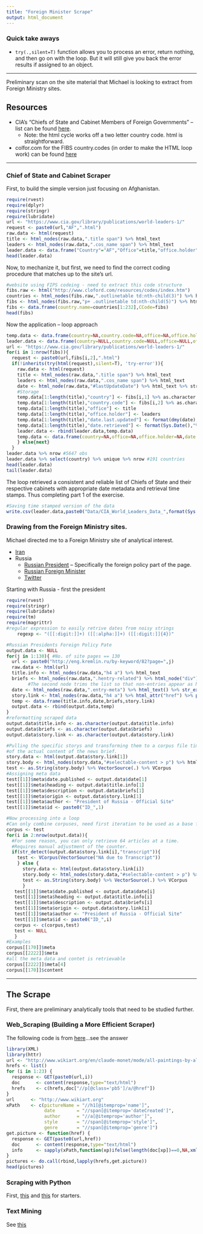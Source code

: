 ```yaml
---
title: "Foreign Minister Scrape"
output: html_document
---
```

### Quick take aways

* `try(.,silent=T)` function allows you to process an error, return nothing, and then go on with the loop. But it will still give you back the error results if assigned to an object. 

-----

Preliminary scan on the site material that Michael is looking to extract from Foreign Ministry sites. 

## Resources 

* CIA's "Chiefs of State and Cabinet Members of Foreign Governments" -- list can be found [here]("https://www.cia.gov/library/publications/world-leaders-1/index.html"). 
    + Note: the html cycle works off a two letter country code. html is straightforward. 
* colfor.com for the FIBS country.codes (in order to make the HTML loop work) can be found [here](""http://www.cloford.com/resources/codes/index.htm"")


----

### Chief of State and Cabinet Scraper

First, to build the simple version just focusing on Afghanistan. 
```r
require(rvest)
require(dplyr)
require(stringr)
require(lubridate)
url <- "https://www.cia.gov/library/publications/world-leaders-1/"
request <- paste0(url,"AF",".html")
raw.data <- html(request)
title <- html_nodes(raw.data,".title span") %>% html_text
leaders <- html_nodes(raw.data,".cos_name span") %>% html_text
leader.data <- data.frame("Country"="AF","Office"=title,"office.holder"=leaders)
head(leader.data)
```

Now, to mechanize it, but first, we need to find the correct coding procedure that matches up to the site's url. 
```r
#website using FIPS codeing - need to extract this code structure
fibs.raw <- html("http://www.cloford.com/resources/codes/index.htm")
countries <- html_nodes(fibs.raw,".outlinetable td:nth-child(3)") %>% html_text
fibs <- html_nodes(fibs.raw,"p+ .outlinetable td:nth-child(5)") %>% html_text
fibs <- data.frame(country.name=countries[1:232],CCode=fibs)
head(fibs)
```

Now the application -- loop approach
```r
temp.data <- data.frame(country=NA,country.code=NA,office=NA,office.holder=NA,date.last.updated=NA,date.retrieved=NA)
leader.data <- data.frame(country=NULL,country.code=NULL,office=NULL,office.holder=NULL,date.last.updated=NULL,date.retrieved=NULL)
url <- "https://www.cia.gov/library/publications/world-leaders-1/"
for(i in 1:nrow(fibs)){
  request <- paste0(url,fibs[i,2],".html")
  if(!inherits(try(html(request),silent=T), 'try-error')){
    raw.data <- html(request)
    title <- html_nodes(raw.data,".title span") %>% html_text
    leaders <- html_nodes(raw.data,".cos_name span") %>% html_text
    date <- html_node(raw.data,"#lastUpdateDate") %>% html_text %>% str_trim
    #Storage
    temp.data[1:length(title),"country"] <- fibs[i,1] %>% as.character
    temp.data[1:length(title),"country.code"] <- fibs[i,2] %>% as.character
    temp.data[1:length(title),"office"] <- title
    temp.data[1:length(title),"office.holder"] <- leaders
    temp.data[1:length(title),"date.last.updated"] <- format(dmy(date),"%m-%d-%Y")
    temp.data[1:length(title),"date.retrieved"] <- format(Sys.Date(),"%m-%d-%Y")
    leader.data <- rbind(leader.data,temp.data)
    temp.data <- data.frame(country=NA,office=NA,office.holder=NA,date.retrieved=NA)
    } else{next}
  }    
leader.data %>% nrow #5647 obs
leader.data %>% select(country) %>% unique %>% nrow #191 countries
head(leader.data)
tail(leader.data)
```

The loop retrieved a consistent and reliable list of Chiefs of State and their respective cabinets with appropriate date metadata and retrieval time stamps. Thus completing part 1 of the exercise.

```r
#Saving time stamped version of the data 
write.csv(leader.data,paste0("Data/CIA_World_Leaders_Data_",format(Sys.Date(),"%m.%d.%y"),".csv"))
```

### Drawing from the Foreign Ministry sites.

Michael directed me to a Foreign Ministry site of analytical interest. 

* [Iran]("http://en.mfa.ir/index.aspx?fkeyid=&siteid=3&pageid=1997")
* Russia
    + [Russian President]("http://eng.kremlin.ru/by-keyword/82?page=1") -- Specifically the foreign policy part of the page.
    + [Russian Foreign Minister]("http://www.mid.ru/brp_4.nsf/main_eng")
    + [Twitter]("https://twitter.com/governmentrf")

Starting with Russia - first the president
```r
require(rvest)
require(stringr)
require(lubridate)
require(tm)
require(magrittr)
#regular expression to easily retrive dates from noisy strings
    regexp <- "([[:digit:]]+) ([[:alpha:]]+) ([[:digit:]]{4})"

#Russian Presidents Foreign Policy Pate
output.data <- NULL
for(j in 1:130){ #No. of site pages == 130
  url <- paste0("http://eng.kremlin.ru/by-keyword/82?page=",j)
  raw.data <- html(url)
  title.info <- html_nodes(raw.data,"h4 a") %>% html_text
  briefs <- html_nodes(raw.data,".hentry-related") %>% html_node("div") %>% html_text(.,trim=T)
        #The second node trims the list so that non-entries appear as NA
  date <- html_nodes(raw.data,".entry-meta") %>% html_text() %>% str_extract(.,regexp) %>% dmy() 
  story.link <- html_nodes(raw.data,"h4 a") %>% html_attr("href") %>% paste0("http://eng.kremlin.ru",.)
  temp <- data.frame(title.info,date,briefs,story.link)
  output.data <- rbind(output.data,temp)
}
#reformatting scraped data
output.data$title.info <- as.character(output.data$title.info)
output.data$briefs <- as.character(output.data$briefs)
output.data$story.link <- as.character(output.data$story.link)

#Pulling the specific storys and transforming them to a corpus file time for easy storage
#of the actual content of the news brief.
story.data <- html(output.data$story.link[1])
story.body <- html_nodes(story.data,"#selectable-content > p") %>% html_text %>% str_trim
test <- as.String(story.body) %>% VectorSource(.) %>% VCorpus
#Assigning meta data
test[[1]]$meta$date.published <- output.data$date[1]
test[[1]]$meta$heading <- output.data$title.info[1]
test[[1]]$meta$description <- output.data$briefs[1]
test[[1]]$meta$origin <- output.data$story.link[1]
test[[1]]$meta$author <- "President of Russia - Official Site"
test[[1]]$meta$id <- paste0("ID_",1)

#Now processing into a loop
#Can only combine corpuses, need first iteration to be used as a base for the loop. 
corpus <- test
for(i in 2:nrow(output.data)){
  #For some reason, you can only retrieve 64 articles at a time.
  #Requires manual adjustment of the counter.
  if(str_detect(output.data$story.link[i],"transcript")){
    test <- VCorpus(VectorSource("NA due to Transcript"))
    } else {
      story.data <- html(output.data$story.link[i])
      story.body <- html_nodes(story.data,"#selectable-content > p") %>% html_text %>% str_trim
      test <- as.String(story.body) %>% VectorSource(.) %>% VCorpus
      }
   test[[1]]$meta$date.published <- output.data$date[i]
   test[[1]]$meta$heading <- output.data$title.info[i]
   test[[1]]$meta$description <- output.data$briefs[i]
   test[[1]]$meta$origin <- output.data$story.link[i]
   test[[1]]$meta$author <- "President of Russia - Official Site"
   test[[1]]$meta$id <- paste0("ID_",i)
   corpus <- c(corpus,test) 
   test <- NULL
   }
#Examples
corpus[[170]]$meta
corpus[[2222]]$meta
#all the meta data and contet is retrievable
corpus[[2222]]$meta[4] 
corpus[[170]]$content
```






-----

## The Scrape
First, there are preliminary analytically tools that need to be studied further. 

### Web_Scraping (Building a More Efficient Scraper)

The following code is from [here]("http://stackoverflow.com/questions/24576962/how-write-code-to-web-crawling-and-scraping-in-r")...see the answer

```r
library(XML)
library(httr)
url <- "http://www.wikiart.org/en/claude-monet/mode/all-paintings-by-alphabet/"
hrefs <- list()
for (i in 1:23) {
  response <- GET(paste0(url,i))
  doc      <- content(response,type="text/html")
  hrefs    <- c(hrefs,doc["//p[@class='pb5']/a/@href"])
}
url      <- "http://www.wikiart.org"
xPath    <- c(pictureName = "//h1[@itemprop='name']",
              date        = "//span[@itemprop='dateCreated']",
              author      = "//a[@itemprop='author']",
              style       = "//span[@itemprop='style']",
              genre       = "//span[@itemprop='genre']")
get.picture <- function(href) {
  response <- GET(paste0(url,href))
  doc      <- content(response,type="text/html")
  info     <- sapply(xPath,function(xp)ifelse(length(doc[xp])==0,NA,xmlValue(doc[xp][[1]])))
}
pictures <- do.call(rbind,lapply(hrefs,get.picture))
head(pictures)
```



### Scraping with Python
First, [this]("http://docs.python-guide.org/en/latest/scenarios/scrape/") and [this]("http://learnpythonthehardway.org/book/ex5.html") for starters. 

### Text Mining
See [this]("http://cran.r-project.org/web/packages/tm/tm.pdf")


